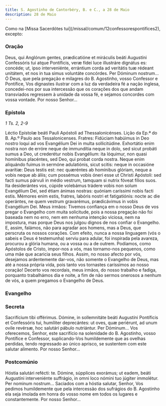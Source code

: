 ```yaml
---
title: S. Agostinho de Cantorbéry, B. e C., a 28 de Maio
description: 28 de Maio
---
```



<aside>
  Como na [Missa Sacerdótes tui](/missal/comum/12confessorespontifices2),
  excepto:
</aside>

### Oração

<div class="side-by-side not-content">
  <span>
    Deus, qui Anglórum gentes, prædicatióne et miráculis beáti Augustíni
    Confessóris tui atque Pontíficis, veræ fídei luce illustráre dignátus es:
    concéde; ut, ipso interveniénte, errántium corda ad veritátis tuæ rédeant
    unitátem, et nos in tua simus voluntáte concórdes. Per Dóminum nostrum... Ó
    Deus, que pela pregação e milagres do B. Agostinho, vosso Confessor e
    Pontífice, Vos dignastes ilustrar com a luz da verdadeira fé a nação
    inglesa, concedei-nos por sua intercessão que os corações dos que andam
    transviados regressem à unidade da vossa fé, e sejamos concordes com vossa
    vontade. Por nosso Senhor...
  </span>
</div>

### Epístola

<em>1 Ts. 2, 2-9</em>

<div class="side-by-side not-content">
  <span>Léctio Epístolæ beáti Pauli Apóstoli ad Thessalonicénses.</span>
  <span>Lição da Ep.ª do B. Ap.º Paulo aos Tessalonicenses.</span>
  <span>
    Fratres: Fidúciam habúimus in Deo nostro loqui ad vos Evangélium Dei in
    multa sollicitúdine. Exhortátio enim nostra non de erróre neque de
    immundítia neque in dolo, sed sicut probáti sumus a Deo, ut crederétur nobis
    Evangélium: ita lóquimur, non quasi homínibus placéntes, sed Deo, qui probat
    corda nostra. Neque enim aliquándo fuimus in sermóne adulatiónis, sicut
    scitis: neque in occasióne avarítiæ: Deus testis est: nec quæréntes ab
    homínibus glóriam, neque a vobis neque ab áliis; cum possémus vobis óneri
    esse ut Christi Apóstoli: sed facti sumus párvuli in médio vestrum, tamquam
    si nutrix fóveat fílios suos. Ita desiderántes vos, cúpide volebámus trádere
    vobis non solum Evangélium Dei, sed étiam ánimas nostras: quóniam caríssimi
    nobis facti estis. Mémores enim estis, fratres, labóris nostri et
    fatigatiónis: nocte ac die operántes, ne quem vestrum gravarémus,
    prædicávimus in vobis Evangélium Dei. Meus irmãos: Tivemos confiança em o
    nosso Deus de vos pregar o Evangelho com muita solicitude, pois a nossa
    pregação não foi baseada nem no erro, nem em nenhuma intenção viciosa, nem
    na impostura, mas porque Deus nos julgou dignos de nos confiar o Evangelho.
    E, assim, falámos, não para agradar aos homens, mas a Deus, que perscruta os
    nossos corações. Com efeito, nunca a nossa linguagem (vós o sabeis e Deus é
    testemunha) serviu para adular, foi inspirada pela avareza, procurou a
    glória humana, ou a vossa ou a de outrem. Podíamos, como Apóstolos de
    Cristo, impor-nos a vós, mas tornamo-nos pequenos, como uma mãe que acaricia
    seus filhos. Assim, no nosso afecto por vós, desejamos ardentemente dar-vos,
    não somente o Evangelho de Deus, mas até a nossa própria vida, pois tanto
    vos tornastes caríssimos ao nosso coração! Decerto vos recordais, meus
    irmãos, do nosso trabalho e fadiga, porquanto trabalhámos dia e noite, a fim
    de não sermos onerosos a nenhum de vós, a quem pregamos o Evangelho de Deus.
  </span>
</div>

### Evangelho

<LinkCard href="/missal/santos/02-06-1#evangelho" title="S. Tito, B. e Conf." />

### Secreta

<div class="side-by-side not-content">
  <span>
    Sacrifícium tibi offérimus. Dómine, in sollemnitáte beáti Augustíni
    Pontíficis et Confessóris tui, humíliter deprecántes: ut oves, quæ
    periérunt, ad unum ovile revérsæ, hoc salutári pábulo nutriántur. Per
    Dóminum... Vos oferecemos, Senhor, este sacrifício na solenidade do B.
    Agostinho, vosso Pontífice e Confessor, suplicando-Vos humildemente que as
    ovelhas perdidas, tendo regressado ao único aprisco, se sustentem com este
    salutar alimento. Por nosso Senhor...
  </span>
</div>

### Postcomúnio

<div class="side-by-side not-content">
  <span>
    Hóstia salutári refécti: te. Dómine, súpplices exorámus; ut eadem, beáti
    Augustíni interveniénte suffrágio, in omni loco nómini tuo júgiter
    immolétur. Per nominum nostrum... Saciados com a hóstia salutar, Senhor, Vos
    pedimos humildemente que pela intercessão dos sufrágios do B. Agostinho ela
    seja imolada em honra do vosso nome em todos os lugares e constantemente.
    Por nosso Senhor...
  </span>
</div>
